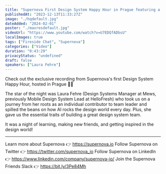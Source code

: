 ```yaml
---
title: "Supernova First Design System Happy Hour in Prague featuring a fireside chat with Laura Fehre"
publishedAt: "2023-12-13T11:33:27Z"
image: "./hqdefault.jpg"
dateAdded: "2024-02-01"
poster: "./maxresdefault.jpg"
videoUrl: "https://www.youtube.com/watch?v=U7EDQfADbsU"
localImages: true
tags: ["Fireside Chat", "Supernova"]
categories: ["Video"]
duration: "0:43:29"
privacyStatus: "undefined"
draft: false
speakers: ["Laura Fehre"]
---
```

Check out the exclusive recording from Supernova's first Design System Happy Hour, hosted in Prague 🚀💡

The star of the night was Laura Fehre (Design Systems Manager at Mews, previously Mobile Design System Lead at HelloFresh) who took us on a journey from her roots as an individual contributor to team leader and spilled the beans on how AI rocks the design world every day. Plus, she gave us the essential traits of building a great design system team. 

It was a night of learning, making new friends, and getting inspired in the design world!

----------
Learn more about Supernova 👉 https://supernova.io
Follow Supernova on Twitter 👉  https://twitter.com/supernova_io
Follow Supernova on LinkedIn 👉 https://www.linkedin.com/company/supernova-io/
Join the Supernova Friends Slack 👉 https://bit.ly/3Pe84Mh
